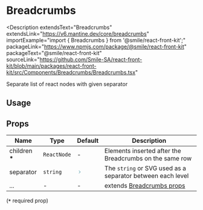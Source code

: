 
# Breadcrumbs

<Description
  extendsText="Breadcrumbs"
  extendsLink="https://v6.mantine.dev/core/breadcrumbs"
  importExample="import { Breadcrumbs } from '@smile/react-front-kit';"
  packageLink="https://www.npmjs.com/package/@smile/react-front-kit"
  packageText="@smile/react-front-kit"
  sourceLink="https://github.com/Smile-SA/react-front-kit/blob/main/packages/react-front-kit/src/Components/Breadcrumbs/Breadcrumbs.tsx"
>
  Separate list of react nodes with given separator
</Description>

## Usage

<StorybookEmbed storyId="3-custom-components-breadcrumbs--docs" height="600" />

## Props

| Name               | Type        | Default                                                                                                                                                                                                                                                                 | Description                                                                   |
| ------------------ | ----------- | ----------------------------------------------------------------------------------------------------------------------------------------------------------------------------------------------------------------------------------------------------------------------- | ----------------------------------------------------------------------------- |
| children <b>\*</b> | `ReactNode` | -                                                                                                                                                                                                                                                                       | Elements inserted after the Breadcrumbs on the same row                       |
| separator          | `string`    | <svg     fill ="none"     height ="14"     viewBox ="0 0 14 14"     width ="14"     xmlns ="http://www.w3.org/2000/svg"  > <path       d ="M5.25 10.5L8.75 7L5.25 3.5"       stroke ="#0B7285"       strokeLinecap ="round"       strokeLinejoin ="round"     /> </svg> | The `string` or SVG used as a separator between each level                    |
| ...                | -           | -                                                                                                                                                                                                                                                                       | extends [Breadcrumbs props](https://v6.mantine.dev/core/breadcrumbs/?t=props) |

(<b>`*`</b> required prop)
